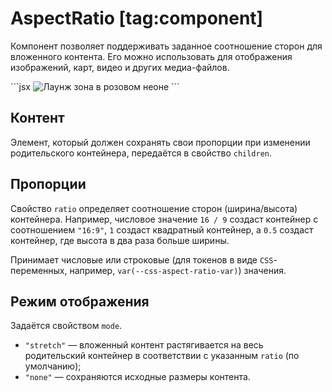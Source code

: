 <Overview group="utils">

# AspectRatio [tag:component]

Компонент позволяет поддерживать заданное соотношение сторон для вложенного контента.
Его можно использовать для отображения изображений, карт, видео и других медиа-файлов.

</Overview>


<Playground Wrapper={BlockWrapper}>
  ```jsx
  <AspectRatio ratio={16 / 9}>
    <img
      src="https://sun9-35.userapi.com/TH0O6TfKR2O5W8hjgSdzQzHvV_2TGRAXhLHuog/Js_f2L5EMYM.jpg"
      loading="lazy"
      alt="Лаунж зона в розовом неоне"
    />
  </AspectRatio>
  ```
</Playground>

## Контент

Элемент, который должен сохранять свои пропорции при изменении родительского контейнера, передаётся в свойство `children`.

## Пропорции

Свойство `ratio` определяет соотношение сторон (ширина/высота) контейнера.
Например, числовое значение `16 / 9` создаст контейнер с соотношением `"16:9"`, `1` создаст квадратный контейнер,
а `0.5` создаст контейнер, где высота в два раза больше ширины.

Принимает числовые или строковые (для токенов в виде `CSS`-переменных, например, `var(--css-aspect-ratio-var)`) значения.

## Режим отображения

Задаётся свойством `mode`.

- `"stretch"` — вложенный контент растягивается на весь родительский контейнер в соответствии с указанным `ratio` (по умолчанию);
- `"none"` — сохраняются исходные размеры контента.
